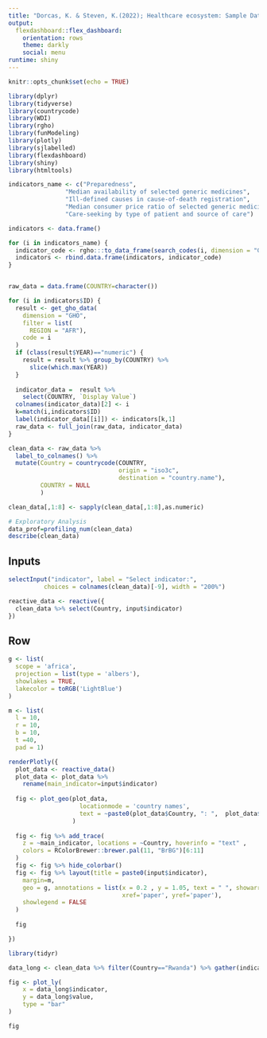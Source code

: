---
title: "Dorcas, K. & Steven, K.(2022); Healthcare ecosystem: Sample Data from Global Health Observatory"
output: 
  flexdashboard::flex_dashboard:
    orientation: rows
    theme: darkly
    social: menu
runtime: shiny
---

```{r Packages, include=FALSE}
knitr::opts_chunk$set(echo = TRUE)

library(dplyr)
library(tidyverse)
library(countrycode)
library(WDI)
library(rgho)
library(funModeling)
library(plotly)
library(sjlabelled)
library(flexdashboard)
library(shiny)
library(htmltools)
```


```{r data, include=FALSE}

indicators_name <- c("Preparedness",
                "Median availability of selected generic medicines",
                "Ill-defined causes in cause-of-death registration",
                "Median consumer price ratio of selected generic medicines",
                "Care-seeking by type of patient and source of care")

indicators <- data.frame()

for (i in indicators_name) {
  indicator_code <- rgho:::to_data_frame(search_codes(i, dimension = "GHO"))
  indicators <- rbind.data.frame(indicators, indicator_code)
}


raw_data = data.frame(COUNTRY=character())

for (i in indicators$ID) {
  result <- get_gho_data(
    dimension = "GHO",
    filter = list(
      REGION = "AFR"),
    code = i
  )
  if (class(result$YEAR)=="numeric") {
    result = result %>% group_by(COUNTRY) %>% 
      slice(which.max(YEAR)) 
  }
  
  indicator_data =  result %>% 
    select(COUNTRY, `Display Value`)
  colnames(indicator_data)[2] <- i
  k=match(i,indicators$ID)
  label(indicator_data[[i]]) <- indicators[k,1]
  raw_data <- full_join(raw_data, indicator_data)
}

clean_data <- raw_data %>% 
  label_to_colnames() %>%
  mutate(Country = countrycode(COUNTRY,
                               origin = "iso3c",
                               destination = "country.name"),
         COUNTRY = NULL
         )

clean_data[,1:8] <- sapply(clean_data[,1:8],as.numeric)
```


```{r, include=FALSE}
# Exploratory Analysis
data_prof=profiling_num(clean_data)
describe(clean_data)

```


Inputs {.sidebar}
-----------------------------------------------------------------------

```{r, echo=FALSE}

selectInput("indicator", label = "Select indicator:",
          choices = colnames(clean_data)[-9], width = "200%")

reactive_data <- reactive({
  clean_data %>% select(Country, input$indicator)
})
```

Row
----------------------------------------------------------------------- 

```{r visual object, echo=FALSE}
g <- list(
  scope = 'africa',
  projection = list(type = 'albers'),
  showlakes = TRUE,
  lakecolor = toRGB('LightBlue')
)

m <- list(
  l = 10,
  r = 10,
  b = 10,
  t =40,
  pad = 1)

renderPlotly({
  plot_data <- reactive_data() 
  plot_data <- plot_data %>%
    rename(main_indicator=input$indicator)
  
  fig <- plot_geo(plot_data, 
                    locationmode = 'country names', 
                    text = ~paste0(plot_data$Country, ": ",  plot_data$main_indicator)
                  )
  
  fig <- fig %>% add_trace(
    z = ~main_indicator, locations = ~Country, hoverinfo = "text" ,
    colors = RColorBrewer::brewer.pal(11, "BrBG")[6:11]
  )
  fig <- fig %>% hide_colorbar()
  fig <- fig %>% layout(title = paste0(input$indicator),
    margin=m,
    geo = g, annotations = list(x = 0.2 , y = 1.05, text = " ", showarrow = F, 
                                xref='paper', yref='paper'), 
    showlegend = FALSE
  ) 
  
  fig

})

```

```{r, include=FALSE}
library(tidyr)

data_long <- clean_data %>% filter(Country=="Rwanda") %>% gather(indicator, value, Preparedness:`Care-seeking by type of patient and source of care (%)`, factor_key=TRUE)

fig <- plot_ly(
    x = data_long$indicator,
    y = data_long$value,
    type = "bar"
)

fig
```


